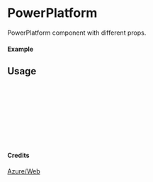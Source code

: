 
<Meta of={PowerPlatform} title="Azure/Web/PowerPlatform" />

# PowerPlatform

PowerPlatform component with different props.

#### Example

<Canvas of={PowerPlatform.Primary} />

## Usage

```ts
import { PowerPlatform } from "yadl-ui";

const Example = () => {
  return (
      <PowerPlatform />
  );
};

export default Example;
```

#### Credits
[Azure/Web](https://learn.microsoft.com/en-us/azure/architecture/icons/)

